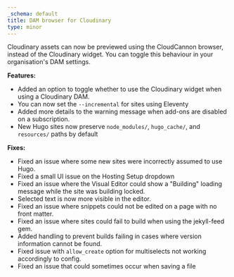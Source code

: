 ```yaml
---
_schema: default
title: DAM browser for Cloudinary
type: minor
---
```

Cloudinary assets can now be previewed using the CloudCannon browser, instead of the Cloudinary widget. You can toggle this behaviour in your organisation's DAM settings.

**Features:**

* Added an option to toggle whether to use the Cloudinary widget when using a Cloudinary DAM.
* You can now set the `--incremental` for sites using Eleventy
* Added more details to the warning message when add-ons are disabled on a subscription.
* New Hugo sites now preserve&nbsp;`node_modules/`, `hugo_cache/`, and `resources/` paths by default

**Fixes:**

* Fixed an issue where some new sites were incorrectly assumed to use Hugo.
* Fixed a small UI issue on the Hosting Setup dropdown
* Fixed an issue where the Visual Editor could show a "Building" loading message while the site was building locked.
* Selected text is now more visible in the editor.
* Fixed an issue where snippets could not be edited on a page with no front matter.
* Fixed an issue where sites could fail to build when using the jekyll-feed gem.
* Added handling to prevent builds failing in cases where version information cannot be found.
* Fixed issue with `allow_create` option for multiselects not working accordingly to config.
* Fixed an issue that could sometimes occur when saving a file&nbsp;